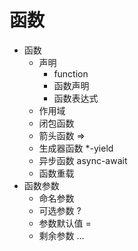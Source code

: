 # 函数

- 函数
  - 声明
    - function
    - 函数声明
    - 函数表达式
  - 作用域
  - 闭包函数
  - 箭头函数 =>
  - 生成器函数 *-yield
  - 异步函数 async-await
  - 函数重载
- 函数参数
  - 命名参数
  - 可选参数 ?
  - 参数默认值 = 
  - 剩余参数 ...



<Tabs groupId="functional" queryString>
<TabItem value="JavaScript" label="JavaScript" default>

```jsx

```

</TabItem>
<TabItem value="TypeScript" label="TypeScript">

```tsx

```

</TabItem>
<TabItem value="Dart" label="Dart">

```dart

```

</TabItem>
</Tabs>